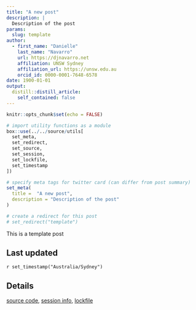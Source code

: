 ```yaml
---
title: "A new post"
description: | 
  Description of the post
params:
  slug: template
author:
  - first_name: "Danielle"
    last_name: "Navarro"
    url: https://djnavarro.net
    affiliation: UNSW Sydney
    affiliation_url: https://unsw.edu.au
    orcid_id: 0000-0001-7648-6578
date: 1900-01-01
output:
  distill::distill_article:
    self_contained: false
---
```



<!--------------- my typical setup ----------------->

```r
knitr::opts_chunk$set(echo = FALSE)
```

```r
# import utility functions as a module
box::use(../../source/utils[
  set_meta, 
  set_redirect, 
  set_source, 
  set_session,
  set_lockfile,
  set_timestamp
])

# specify meta tags for twitter card (can differ from post summary)
set_meta(
  title =  "A new post", 
  description = "Description of the post"
)

# create a redirect for this post
# set_redirect("template")
```

<!--------------- post begins here ----------------->

This is a template post




<!--------------- appendices go here ----------------->

## Last updated {.appendix}

`r set_timestamp("Australia/Sydney")`

## Details {.appendix}

[source code](`r set_source(params$slug)`), [session info](`r set_session(params$slug)`), [lockfile](`r set_lockfile(params$slug)`)

